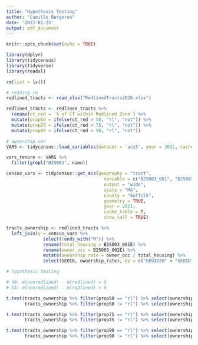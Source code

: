 ```yaml
---
title: "Hypothesis Testing"
author: "Camille Bergeron"
date: '2023-01-25'
output: pdf_document
---
```


```r
knitr::opts_chunk$set(echo = TRUE)

library(dplyr)
library(tidycensus)
library(tidyverse)
library(readxl)

rm(list = ls())

```

```r

# reading in 
redlined_tracts <- read_xlsx("RedlinedTracts2020.xlsx")

redlined_tracts <- redlined_tracts %>%
  rename(ct_red = `% of CT within Redlined Zone`) %>%
  mutate(prop50 = ifelse(ct_red > 50, "rl", "not")) %>%
  mutate(prop75 = ifelse(ct_red > 75, "rl", "not")) %>%
  mutate(prop90 = ifelse(ct_red > 90, "rl", "not")) 

# ownership var
VARS <- tidycensus::load_variables(dataset = 'acs5', year = 2021, cache = T)

vars_tenure <- VARS %>%
  filter(grepl("B25003", name))

census_vars <- tidycensus::get_acs(geography = "tract", 
                                     variable = c("B25003_001", "B25003_002"), 
                                     output = "wide",
                                     state = "MA",
                                     county = "Suffolk",
                                     geometry = TRUE,
                                     year = 2021,
                                     cache_table = T,
                                     show_call = TRUE) 

tracts_ownership <- redlined_tracts %>%
  left_join(y = census_vars %>%
              select(!ends_with("M")) %>% 
              rename(total_housing = B25003_001E) %>%
              rename(owner_occ = B25003_002E) %>%
              mutate(ownership_rate = owner_occ / total_housing) %>%
              select(GEOID, ownership_rate), by = c("GEOID20" = "GEOID"))

# hypothesis testing

# h0: m(nonredlined) - m(redlined) = 0
# hA: m(nonredlined) - m(redlined) > 0 

t.test(tracts_ownership %>% filter(prop50 == "rl") %>% select(ownership_rate), 
       tracts_ownership %>% filter(prop50 != "rl") %>% select(ownership_rate))

t.test(tracts_ownership %>% filter(prop75 == "rl") %>% select(ownership_rate), 
       tracts_ownership %>% filter(prop75 != "rl") %>% select(ownership_rate))

t.test(tracts_ownership %>% filter(prop90 == "rl") %>% select(ownership_rate), 
       tracts_ownership %>% filter(prop90 != "rl") %>% select(ownership_rate))

```

